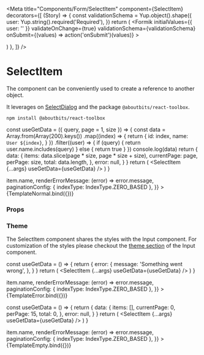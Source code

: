 
<Meta
  title="Components/Form/SelectItem"
  component={SelectItem}
  decorators={[
    (Story) => {
      const validationSchema = Yup.object().shape({
        user: Yup.string().required('Required'),
      })
      return (
        <Formik
          initialValues={{ user: '' }}
          validateOnChange={true}
          validationSchema={validationSchema}
          onSubmit={(values) => action('onSubmit')(values)}
        >
          <Form>
            <SectionContent>
              <Story />
            </SectionContent>
          </Form>
        </Formik>
      )
    },
  ]}
/>

# SelectItem

The component can be conveniently used to create a reference to another object.

It leverages on [SelectDialog](/docs/components-dialog-selectdialog--default-story) and the package `@aboutbits/react-toolbox`.

```
npm install @aboutbits/react-toolbox
```

  const useGetData = ({ query, page = 1, size }) => {
    const data = Array.from(Array(200).keys())
      .map((index) => {
        return {
          id: index,
          name: `User ${index}`,
        }
      })
      .filter((user) => {
        if (query) {
          return user.name.includes(query)
        } else {
          return true
        }
      })
    console.log(data)
    return {
      data: {
        items: data.slice(page * size, page * size + size),
        currentPage: page,
        perPage: size,
        total: data.length,
      },
      error: null,
    }
  }
  return (
    <NavigationProvider>
      <SelectItem {...args} useGetData={useGetData} />
    </NavigationProvider>
  )
}

<Canvas>
  <Story
    name="Default"
    args={{
      id: 'user',
      name: 'user',
      label: 'SelectUser',
      placeholder: 'User',
      defaultValue: { id: 0, name: '' },
      dialogTitle: 'Users',
      dialogLabel: 'Users',
      noSearchResults: 'No users available.',
      renderListItem: (item) => item.name,
      renderErrorMessage: (error) => error.message,
      paginationConfig: { indexType: IndexType.ZERO_BASED },
    }}
  >
    {TemplateNormal.bind({})}
  </Story>
</Canvas>

### Props

<ArgsTable story="Default" />

### Theme

The SelectItem component shares the styles with the Input component.
For customization of the styles please checkout the [theme section](/docs/components-form-input--default-story#theme) of the Input component.

  const useGetData = () => {
    return {
      error: {
        message: 'Something went wrong',
      },
    }
  }
  return (
    <NavigationProvider>
      <SelectItem {...args} useGetData={useGetData} />
    </NavigationProvider>
  )
}

<Canvas>
  <Story
    name="Error"
    args={{
      id: 'user',
      name: 'user',
      label: 'SelectUser',
      placeholder: 'User',
      defaultValue: { id: 0, name: '' },
      dialogTitle: 'Users',
      dialogLabel: 'Users',
      noSearchResults: 'No users available.',
      renderListItem: (item) => item.name,
      renderErrorMessage: (error) => error.message,
      paginationConfig: { indexType: IndexType.ZERO_BASED },
    }}
  >
    {TemplateError.bind({})}
  </Story>
</Canvas>

  const useGetData = () => {
    return {
      data: {
        items: [],
        currentPage: 0,
        perPage: 15,
        total: 0,
      },
      error: null,
    }
  }
  return (
    <NavigationProvider>
      <SelectItem {...args} useGetData={useGetData} />
    </NavigationProvider>
  )
}

<Canvas>
  <Story
    name="Empty list"
    args={{
      id: 'user',
      name: 'user',
      label: 'SelectUser',
      placeholder: 'User',
      defaultValue: { id: 0, name: '' },
      dialogTitle: 'Users',
      dialogLabel: 'Users',
      noSearchResults: 'No users available.',
      renderListItem: (item) => item.name,
      renderErrorMessage: (error) => error.message,
      paginationConfig: { indexType: IndexType.ZERO_BASED },
    }}
  >
    {TemplateEmpty.bind({})}
  </Story>
</Canvas>
